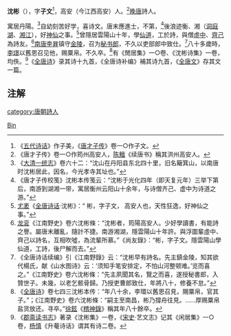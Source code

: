 {{Otheruses|沈彬}}
'''沈彬'''（{{bd||864年？|961年}}），字'''子文'''<ref>《[[五代诗话|五代诗话]]》作子美，《[[唐才子传|唐才子传]]》卷一○作子文。</ref>，高安（今江西高安）人。<ref>《唐才子传》卷一○作筠州高安人，[[陈鳣|陈鳣]]《续唐书》稱其洪州高安人。</ref>[[晚唐|晚唐]]詩人。

寓居丹陽。<ref>《[[大清一统志|大清一统志]]》卷六十二：“沈山在丹阳县东北四十里，旧名簸箕山，以南唐时沈彬居此，因名，今光孝寺其址也。”</ref>自幼刻苦好学，喜诗文。唐末應進士，不第，<ref>《唐才子传校笺》沈彬本传笺云：“沈彬于光化四年（即天复元年）三举下第后，南游到湖湘一带，寓居衡州云阳山十余年，与诗僧齐己、虚中为诗道之游。”</ref>後浪迹衡、湘（[[洞庭湖|洞庭湖]]、[[湘江|湘江]]），好[[神仙|神仙]]之事。<ref>[[尤袤|尤袤]]《[[全唐诗话|全唐诗话]]·沈彬》：“ 彬，字子文， 高安人也，天性狂逸，好神仙之事。”</ref>曾隱居雲陽山十年，學[[仙道|仙道]]，工於詩，與僧[[虛中|虛中]]、[[齊己|齊己]]為詩友。<ref>[[龙衮|龙衮]]《江南野史》卷六沈彬條：“沈彬者，筠陽高安人。少好學讀書，有能詩之譽。屬唐末離亂，隨計不捷。南游湘湖，隱雲陽山十年許。與浮圖輩虛中、齊己以詩名，互相吹噓，為流輩所慕。”《尚友錄》：“彬，字子文。隱雲陽山學仙道，工詩，後尸解而去。”</ref>[[南唐|南唐]][[李昪|李昪]]镇守[[金陵|金陵]]，召为[[秘书郎|秘书郎]]，不久以吏部郎中致仕。<ref>《全唐诗话续编》引《江南野錄》云：“沈彬早有詩名。先主鎮金陵，知其欲代楊氏，献《山水图诗》云：‘须知手笔安排定，不怕山河整顿难。’览而喜之。”《江南野史》卷六沈彬條：“先主夙聞其名，覽之而喜，遂授秘書郎，入贊世子。未幾，以老乞骸骨歸。乃授吏曹郎致仕，年將八十，修養不怠。”</ref>八十多歲時，[[李璟|李璟]]以舊恩召见他，赐粟帛。不久卒。<ref>《[[全唐诗|全唐诗]]》卷七四三沈彬本传：“年八十余，李環以舊恩召見，賜粟帛，官其子。”；《江南野史》卷六沈彬條：“嗣主至南昌，彬乃撐舟往見。……厚赐粟帛盐货放还。寻卒。”[[徐鉉|徐鉉]]《[[稽神錄|稽神錄]]》稱其年八十餘卒。</ref>有《閒居集》一○卷、《沈彬诗集》一卷，均佚。<ref>《[[郡斋读书志|郡斋读书志]]》著录《沈彬集》一卷，《[[宋史|宋史]]·艺文志》记其《闲居集》一○卷，[[杨慎|杨慎]]《升菴诗话》谓其有诗二卷。</ref>《[[全唐诗|全唐诗]]》录其诗十九首，《全唐诗补编》補其诗九首，《[[全唐文|全唐文]]》存其文一篇。

== 注解 ==
{{reflist}}

{{Authority control}}
{{DEFAULTSORT:Shen沈}}
[[Category:沈姓|Bin]]
[[category:唐朝詩人|category:唐朝詩人]]